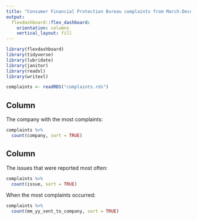 ```yaml
---
title: "Consumer Financial Protection Bureau complaints from March-December 2020"
output: 
  flexdashboard::flex_dashboard:
    orientation: columns
    vertical_layout: fill
---
```


```r
library(flexdashboard)
library(tidyverse)
library(lubridate)
library(janitor)
library(readxl)
library(writexl)

complaints <- readRDS("complaints.rds")
```

Column {data-width=650}
-----------------------------------------------------------------------


The company with the most complaints:
```r
complaints %>%
  count(company, sort = TRUE)
```

Column {data-width=350}
-----------------------------------------------------------------------

The issues that were reported most often:
```r
complaints %>%
  count(issue, sort = TRUE)
```


When the most complaints occurred: 
```r
complaints %>%
  count(mm_yy_sent_to_company, sort = TRUE)
```

